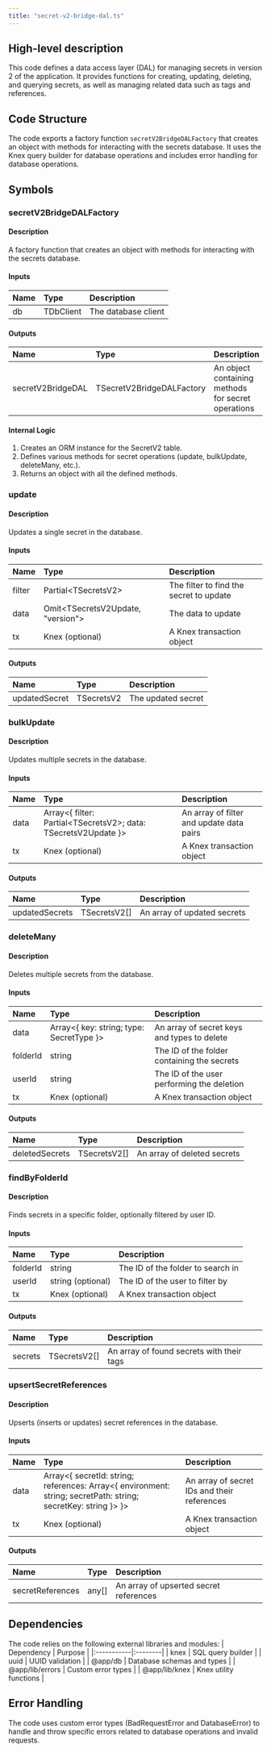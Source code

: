 ```yaml
---
title: "secret-v2-bridge-dal.ts"
---
```


## High-level description
This code defines a data access layer (DAL) for managing secrets in version 2 of the application. It provides functions for creating, updating, deleting, and querying secrets, as well as managing related data such as tags and references.

## Code Structure
The code exports a factory function `secretV2BridgeDALFactory` that creates an object with methods for interacting with the secrets database. It uses the Knex query builder for database operations and includes error handling for database operations.

## Symbols

### secretV2BridgeDALFactory
#### Description
A factory function that creates an object with methods for interacting with the secrets database.

#### Inputs
| Name | Type | Description |
|:-----|:-----|:------------|
| db | TDbClient | The database client |

#### Outputs
| Name | Type | Description |
|:-----|:-----|:------------|
| secretV2BridgeDAL | TSecretV2BridgeDALFactory | An object containing methods for secret operations |

#### Internal Logic
1. Creates an ORM instance for the SecretV2 table.
2. Defines various methods for secret operations (update, bulkUpdate, deleteMany, etc.).
3. Returns an object with all the defined methods.

### update
#### Description
Updates a single secret in the database.

#### Inputs
| Name | Type | Description |
|:-----|:-----|:------------|
| filter | Partial&lt;TSecretsV2&gt; | The filter to find the secret to update |
| data | Omit&lt;TSecretsV2Update, "version"&gt; | The data to update |
| tx | Knex (optional) | A Knex transaction object |

#### Outputs
| Name | Type | Description |
|:-----|:-----|:------------|
| updatedSecret | TSecretsV2 | The updated secret |

### bulkUpdate
#### Description
Updates multiple secrets in the database.

#### Inputs
| Name | Type | Description |
|:-----|:-----|:------------|
| data | Array&lt;{ filter: Partial&lt;TSecretsV2&gt;; data: TSecretsV2Update }&gt; | An array of filter and update data pairs |
| tx | Knex (optional) | A Knex transaction object |

#### Outputs
| Name | Type | Description |
|:-----|:-----|:------------|
| updatedSecrets | TSecretsV2[] | An array of updated secrets |

### deleteMany
#### Description
Deletes multiple secrets from the database.

#### Inputs
| Name | Type | Description |
|:-----|:-----|:------------|
| data | Array&lt;{ key: string; type: SecretType }&gt; | An array of secret keys and types to delete |
| folderId | string | The ID of the folder containing the secrets |
| userId | string | The ID of the user performing the deletion |
| tx | Knex (optional) | A Knex transaction object |

#### Outputs
| Name | Type | Description |
|:-----|:-----|:------------|
| deletedSecrets | TSecretsV2[] | An array of deleted secrets |

### findByFolderId
#### Description
Finds secrets in a specific folder, optionally filtered by user ID.

#### Inputs
| Name | Type | Description |
|:-----|:-----|:------------|
| folderId | string | The ID of the folder to search in |
| userId | string (optional) | The ID of the user to filter by |
| tx | Knex (optional) | A Knex transaction object |

#### Outputs
| Name | Type | Description |
|:-----|:-----|:------------|
| secrets | TSecretsV2[] | An array of found secrets with their tags |

### upsertSecretReferences
#### Description
Upserts (inserts or updates) secret references in the database.

#### Inputs
| Name | Type | Description |
|:-----|:-----|:------------|
| data | Array&lt;{ secretId: string; references: Array&lt;{ environment: string; secretPath: string; secretKey: string }&gt; }&gt; | An array of secret IDs and their references |
| tx | Knex (optional) | A Knex transaction object |

#### Outputs
| Name | Type | Description |
|:-----|:-----|:------------|
| secretReferences | any[] | An array of upserted secret references |

## Dependencies
The code relies on the following external libraries and modules:
| Dependency | Purpose |
|:-----------|:--------|
| knex | SQL query builder |
| uuid | UUID validation |
| @app/db | Database schemas and types |
| @app/lib/errors | Custom error types |
| @app/lib/knex | Knex utility functions |

## Error Handling
The code uses custom error types (BadRequestError and DatabaseError) to handle and throw specific errors related to database operations and invalid requests.